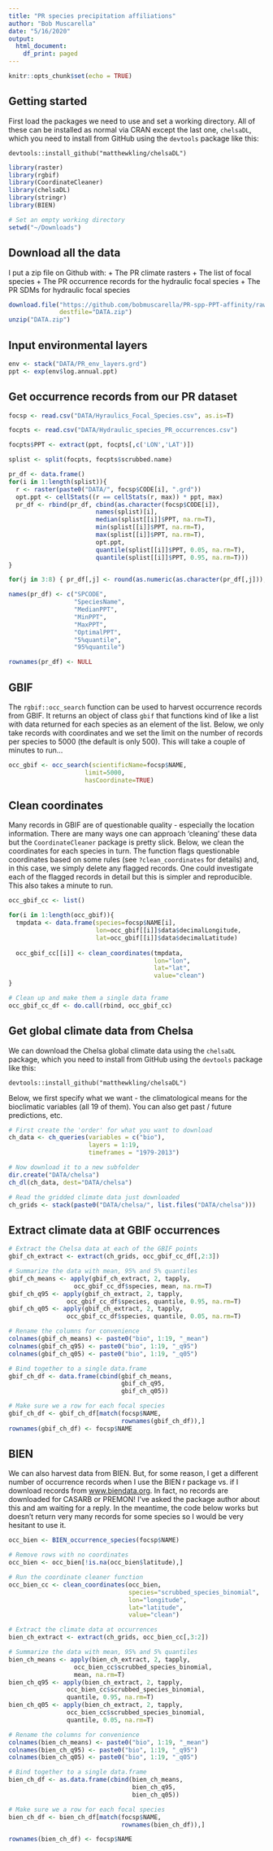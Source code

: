 ```yaml
---
title: "PR species precipitation affiliations"
author: "Bob Muscarella"
date: "5/16/2020"
output:
  html_document:
    df_print: paged
---
```


```r
knitr::opts_chunk$set(echo = TRUE)
```

## Getting started
First load the packages we need to use and set a working directory.  All of these can be installed as normal via CRAN except the last one, `chelsaDL`, which you need to install from GitHub using the `devtools` package like this: 

`devtools::install_github("matthewkling/chelsaDL")`

```r
library(raster)
library(rgbif)
library(CoordinateCleaner)
library(chelsaDL)
library(stringr)
library(BIEN)

# Set an empty working directory
setwd("~/Downloads")
```

## Download all the data
I put a zip file on Github with:
+ The PR climate rasters
+ The list of focal species
+ The PR occurrence records for the hydraulic focal species
+ The PR SDMs for hydraulic focal species

```r
download.file("https://github.com/bobmuscarella/PR-spp-PPT-affinity/raw/master/DATA.zip",
              destfile="DATA.zip")
unzip("DATA.zip")
```

## Input environmental layers
```r
env <- stack("DATA/PR_env_layers.grd")
ppt <- exp(env$log.annual.ppt)
```


## Get occurrence records from our PR dataset
```r
focsp <- read.csv("DATA/Hyraulics_Focal_Species.csv", as.is=T)

focpts <- read.csv("DATA/Hydraulic_species_PR_occurrences.csv")

focpts$PPT <- extract(ppt, focpts[,c('LON','LAT')])

splist <- split(focpts, focpts$scrubbed.name)

pr_df <- data.frame()
for(i in 1:length(splist)){
  r <- raster(paste0("DATA/", focsp$CODE[i], ".grd"))
  opt.ppt <- cellStats((r == cellStats(r, max)) * ppt, max)
  pr_df <- rbind(pr_df, cbind(as.character(focsp$CODE[i]), 
                        names(splist)[i], 
                        median(splist[[i]]$PPT, na.rm=T), 
                        min(splist[[i]]$PPT, na.rm=T), 
                        max(splist[[i]]$PPT, na.rm=T), 
                        opt.ppt,
                        quantile(splist[[i]]$PPT, 0.05, na.rm=T),
                        quantile(splist[[i]]$PPT, 0.95, na.rm=T)))
}

for(j in 3:8) { pr_df[,j] <- round(as.numeric(as.character(pr_df[,j])), 0) }

names(pr_df) <- c("SPCODE", 
                  "SpeciesName",
                  "MedianPPT", 
                  "MinPPT", 
                  "MaxPPT",
                  "OptimalPPT",
                  "5%quantile",
                  "95%quantile")

rownames(pr_df) <- NULL
```

## GBIF
The `rgbif::occ_search` function can be used to harvest occurrence records from GBIF.  It returns an object of class `gbif` that functions kind of like a list with data returned for each species as an element of the list.  Below, we only take records with coordinates and we set the limit on the number of records per species to 5000 (the default is only 500). This will take a couple of minutes to run...

```r
occ_gbif <- occ_search(scientificName=focsp$NAME, 
                     limit=5000,
                     hasCoordinate=TRUE)
```

## Clean coordinates
Many records in GBIF are of questionable quality - especially the location information. There are many ways one can approach 'cleaning' these data but the `CoordinateCleaner` package is pretty slick. Below, we clean the coordinates for each species in turn. The function flags questionable coordinates based on some rules (see `?clean_coordinates` for details) and, in this case, we simply delete any flagged records.  One could investigate each of the flagged records in detail but this is simpler and reproducible.  This also takes a minute to run.

```r
occ_gbif_cc <- list()

for(i in 1:length(occ_gbif)){
  tmpdata <- data.frame(species=focsp$NAME[i],
                        lon=occ_gbif[[i]]$data$decimalLongitude,
                        lat=occ_gbif[[i]]$data$decimalLatitude)
  
  occ_gbif_cc[[i]] <- clean_coordinates(tmpdata, 
                                        lon="lon",
                                        lat="lat",
                                        value="clean")
}

# Clean up and make them a single data frame
occ_gbif_cc_df <- do.call(rbind, occ_gbif_cc)
```


## Get global climate data from Chelsa
We can download the Chelsa global climate data using the `chelsaDL` package, which you need to install from GitHub using the `devtools` package like this: 

`devtools::install_github("matthewkling/chelsaDL")`

Below, we first specify what we want - the climatological means for the bioclimatic variables (all 19 of them).  You can also get past / future predictions, etc.

```r
# First create the 'order' for what you want to download
ch_data <- ch_queries(variables = c("bio"),
                      layers = 1:19,
                      timeframes = "1979-2013")

# Now download it to a new subfolder
dir.create("DATA/chelsa")
ch_dl(ch_data, dest="DATA/chelsa")

# Read the gridded climate data just downloaded
ch_grids <- stack(paste0("DATA/chelsa/", list.files("DATA/chelsa")))
```

## Extract climate data at GBIF occurrences
```r
# Extract the Chelsa data at each of the GBIF points
gbif_ch_extract <- extract(ch_grids, occ_gbif_cc_df[,2:3])

# Summarize the data with mean, 95% and 5% quantiles
gbif_ch_means <- apply(gbif_ch_extract, 2, tapply, 
                  occ_gbif_cc_df$species, mean, na.rm=T)
gbif_ch_q95 <- apply(gbif_ch_extract, 2, tapply, 
                occ_gbif_cc_df$species, quantile, 0.95, na.rm=T)
gbif_ch_q05 <- apply(gbif_ch_extract, 2, tapply, 
                occ_gbif_cc_df$species, quantile, 0.05, na.rm=T)

# Rename the columns for convenience
colnames(gbif_ch_means) <- paste0("bio", 1:19, "_mean")
colnames(gbif_ch_q95) <- paste0("bio", 1:19, "_q95")
colnames(gbif_ch_q05) <- paste0("bio", 1:19, "_q05")

# Bind together to a single data.frame
gbif_ch_df <- data.frame(cbind(gbif_ch_means, 
                               gbif_ch_q95, 
                               gbif_ch_q05))

# Make sure we a row for each focal species
gbif_ch_df <- gbif_ch_df[match(focsp$NAME, 
                               rownames(gbif_ch_df)),]
rownames(gbif_ch_df) <- focsp$NAME
```


## BIEN
We can also harvest data from BIEN. But, for some reason, I get a different number of occurrence records when I use the BIEN r package vs. if I download records from [www.biendata.org](www.biendata.org). In fact, no records are downloaded for CASARB or PREMON! I've asked the package author about this and am waiting for a reply.  In the meantime, the code below works but doesn't return very many records for some species so I would be very hesitant to use it.

```r
occ_bien <- BIEN_occurrence_species(focsp$NAME)

# Remove rows with no coordinates
occ_bien <- occ_bien[!is.na(occ_bien$latitude),]

# Run the coordinate cleaner function
occ_bien_cc <- clean_coordinates(occ_bien, 
                                 species="scrubbed_species_binomial",
                                 lon="longitude",
                                 lat="latitude",
                                 value="clean")

# Extract the climate data at occurrences
bien_ch_extract <- extract(ch_grids, occ_bien_cc[,3:2])

# Summarize the data with mean, 95% and 5% quantiles
bien_ch_means <- apply(bien_ch_extract, 2, tapply, 
                  occ_bien_cc$scrubbed_species_binomial, 
                  mean, na.rm=T)
bien_ch_q95 <- apply(bien_ch_extract, 2, tapply, 
                occ_bien_cc$scrubbed_species_binomial, 
                quantile, 0.95, na.rm=T)
bien_ch_q05 <- apply(bien_ch_extract, 2, tapply, 
                occ_bien_cc$scrubbed_species_binomial, 
                quantile, 0.05, na.rm=T)

# Rename the columns for convenience
colnames(bien_ch_means) <- paste0("bio", 1:19, "_mean")
colnames(bien_ch_q95) <- paste0("bio", 1:19, "_q95")
colnames(bien_ch_q05) <- paste0("bio", 1:19, "_q05")

# Bind together to a single data.frame
bien_ch_df <- as.data.frame(cbind(bien_ch_means, 
                                  bien_ch_q95, 
                                  bien_ch_q05))

# Make sure we a row for each focal species
bien_ch_df <- bien_ch_df[match(focsp$NAME, 
                               rownames(bien_ch_df)),]

rownames(bien_ch_df) <- focsp$NAME
```


